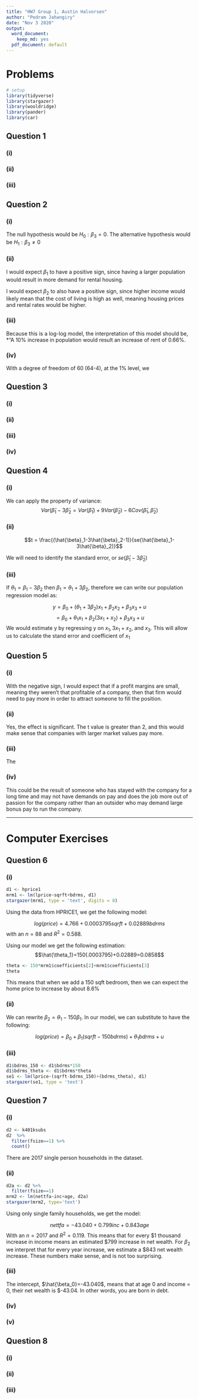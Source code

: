 ```yaml
---
title: "HW7 Group 1, Austin Halvorsen"
author: "Pedram Jahangiry"
date: "Nov 3 2020"
output:
  word_document: 
    keep_md: yes
  pdf_document: default
---
```


\newpage

# Problems

```r
# setup
library(tidyverse)
library(stargazer)
library(wooldridge)
library(pander)
library(car)
```

## Question 1

### (i) 

### (ii)

### (iii)

## Question 2

### (i) 

The null hypothesis would be $H_0: \beta_3=0$. The alternative hypothesis would be $H_1: \beta_3\neq0$

### (ii)

I would expect $\beta_1$ to have a positive sign, since having a larger population would result in more demand for rental housing.

I would expect $\beta_2$ to also have a positive sign, since higher income would likely mean that the cost of living is high as well, meaning housing prices and rental rates would be higher.

### (iii)

Because this is a log-log model, the interpretation of this model should be, *"A 10% increase in population would result an increase of rent of 0.66%.

### (iv)

With a degree of freedom of 60 (64-4), at the 1% level, we 

## Question 3

### (i)

### (ii)

### (iii)

### (iv) 

\newpage

## Question 4

### (i)

We can apply the property of variance: 
$$Var(\hat{\beta}_1-3\hat{\beta}_2=Var(\hat{\beta}_1)+9Var(\hat{\beta}_2)-6 Cov(\hat{\beta}_1,\hat{\beta}_2)$$

### (ii)

$$t = \frac{(\hat{\beta}_1-3\hat{\beta}_2-1)}{se(\hat{\beta}_1-3\hat{\beta}_2)}$$

We will need to identify the standard error, or $se(\hat{\beta}_1-3\hat{\beta}_2)$

### (iii)

If $\theta_1=\beta_1-3\beta_2$ then $\beta_1=\theta_1+3\beta_2$, therefore we can write our population regression model as:

$$y=\beta_0+(\theta_1+3\beta_2)x_1+\beta_2x_2+\beta_3x_3+u$$
$$=\beta_0+\theta_1x_1+\beta_2(3x_1+x_2)+\beta_3x_3+u$$
We would estimate y by regressing y on $x_1, 3x_1+x_2,$ and $x_3$. This will allow us to calculate the stand error and coefficient of $x_1$

## Question 5

### (i)

With the negative sign, I would expect that if a profit margins are small, meaning they weren't that profitable of a company, then that firm would need to pay more in order to attract someone to fill the position.

### (ii)

Yes, the effect is significant. The t value is greater than 2, and this would make sense that companies with larger market values pay more.

### (iii)

The

### (iv)

This could be the result of someone who has stayed with the company for a long time and may not have demands on pay and does the job more out of passion for the company rather than an outsider who may demand large bonus pay to run the company.

---------

\newpage

# Computer Exercises

## Question 6

### (i)
```r
d1 <- hprice1
mrm1 <- lm(lprice~sqrft+bdrms, d1)
stargazer(mrm1, type = 'text', digits = 8)
```

Using the data from HPRICE1, we get the following model:

$$log(price)=4.766+0.0003795sqrft+0.02889bdrms$$ with an $n=88$ and $R^2=0.588$.

Using our model we get the following estimation: 
$$\hat{\theta_1}=150(.0003795)+0.02889=0.0858$$
```r
theta <- 150*mrm1$coefficients[2]+mrm1$coefficients[3]
theta
```

This means that when we add a 150 sqft bedroom, then we can expect the home price to increase by about 8.6%

### (ii)

We can rewrite $\beta_2=\theta_1-150\beta_1$. In our model, we can substitute to have the following:

$$log(price)=\beta_0+\beta_1(sqrft-150bdrms)+\theta_1bdrms + u$$

### (iii)

```r
d1$bdrms_150 <- d1$bdrms*150
d1$bdrms_theta <- d1$bdrms*theta
se1 <- lm(lprice~(sqrft-bdrms_150)+(bdrms_theta), d1)
stargazer(se1, type = 'text')
```



## Question 7

### (i)

```r
d2 <- k401ksubs
d2  %>% 
  filter(fsize==1) %>% 
  count()
```

There are 2017 single person households in the dataset.

### (ii)

```r
d2a <- d2 %>% 
  filter(fsize==1)
mrm2 <- lm(nettfa~inc+age, d2a)
stargazer(mrm2, type='text')
```

Using only single family households, we get the model:

$$nettfa=-43.040+0.799inc+0.843age$$
With an $n=2017$ and $R^2=0.119$. This means that for every \$1 thousand increase in income means an estimated \$799 increase in net wealth. For $\beta_2$ we interpret that for every year increase, we estimate a \$843 net wealth increase. These numbers make sense, and is not too surprising.

### (iii)

The intercept, $\hat{\beta_0}=-43.040$, means that at age 0 and income = 0, their net wealth is $-43.04. In other words, you are born in debt. 

### (iv)



### (v)


## Question 8

### (i)

### (ii)

### (iii)
